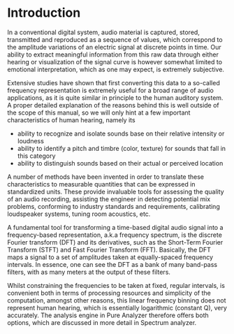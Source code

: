 # Introduction

In a conventional digital system, audio material is captured, stored, transmitted and reproduced as a
sequence of values, which correspond to the amplitude variations of an electric signal at discrete
points in time. Our ability to extract meaningful information from this raw data through either hearing
or visualization of the signal curve is however somewhat limited to emotional interpretation, which as
one may expect, is extremely subjective.

Extensive studies have shown that first converting this data to a so-called frequency representation is
extremely useful for a broad range of audio applications, as it is quite similar in principle to the
human auditory system. A proper detailed explanation of the reasons behind this is well outside of the
scope of this manual, so we will only hint at a few important characteristics of human hearing, namely
its


* ability to recognize and isolate sounds base on their relative intensity or loudness
* ability to identify a pitch and timbre (color, texture) for sounds that fall in this category
* ability to distinguish sounds based on their actual or perceived location


A number of methods have been invented in order to translate these characteristics to measurable
quantities that can be expressed in standardized units. These provide invaluable tools for assessing the
quality of an audio recording, assisting the engineer in detecting potential mix problems, conforming to
industry standards and requirements, calibrating loudspeaker systems, tuning room acoustics, etc.

A fundamental tool for transforming a time-based digital audio signal into a frequency-based
representation, a.k.a frequency spectrum, is the discrete Fourier transform (DFT) and its derivatives,
such as the Short-Term Fourier Transform (STFT) and Fast Fourier Transform (FFT). Basically, the DFT
maps a signal to a set of amplitudes taken at equally-spaced frequency intervals. In essence, one can
see the DFT as a bank of many band-pass filters, with as many meters at the output of these filters.

Whilst constraining the frequencies to be taken at fixed, regular intervals, is convenient both in terms
of processing resources and simplicity of the computation, amongst other reasons, this linear frequency
binning does not represent human hearing, which is essentially logarithmic (constant Q), very
accurately. The analysis engine in Pure Analyzer therefore offers both options, which are discussed in
more detail in <link type="document" target="Spectrum analyzer">Spectrum analyzer</link>.